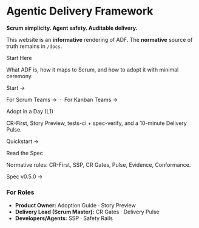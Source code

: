 
# Agentic Delivery Framework

**Scrum simplicity. Agent safety. Auditable delivery.**

This website is an **informative** rendering of ADF. The **normative** source of truth remains in `/docs`.

<div className="container margin-vert--lg">
  <div className="row">
    <div className="col col--4">
      <Heading as="h3">Start Here</Heading>
      <p>What ADF is, how it maps to Scrum, and how to adopt it with minimal ceremony.</p>
      <p><Link className="button button--primary" to="/overview/start-here">Start →</Link></p>
      <p>
        <Link to="/overview/for-scrum-teams">For Scrum Teams →</Link>
        &nbsp;·&nbsp;
        <Link to="/overview/for-kanban-teams">For Kanban Teams →</Link>
      </p>
    </div>
    <div className="col col--4">
      <Heading as="h3">Adopt in a Day (L1)</Heading>
      <p>CR-First, Story Preview, tests-ci + spec-verify, and a 10-minute Delivery Pulse.</p>
      <p><Link className="button button--primary" to="/overview/quickstart-l1">Quickstart →</Link></p>
    </div>
    <div className="col col--4">
      <Heading as="h3">Read the Spec</Heading>
      <p>Normative rules: CR-First, SSP, CR Gates, Pulse, Evidence, Conformance.</p>
      <p><Link className="button button--primary" to="/specs/adf-spec-v0.5.0">Spec v0.5.0 →</Link></p>
    </div>
  </div>
</div>

### For Roles
- **Product Owner:** <Link to="/overview/adoption-guide">Adoption Guide</Link> · <Link to="/handbook/story-preview">Story Preview</Link>
- **Delivery Lead (Scrum Master):** <Link to="/handbook/cr-gates">CR Gates</Link> · <Link to="/handbook/pulse-increment">Delivery Pulse</Link>
- **Developers/Agents:** <Link to="/handbook/ssp">SSP</Link> · <Link to="/handbook/safety-rails">Safety Rails</Link>
